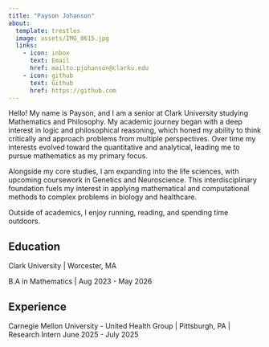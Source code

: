 ```yaml
---
title: "Payson Johanson"
about:
  template: trestles
  image: assets/IMG_0615.jpg
  links:
    - icon: inbox
      text: Email
      href: mailto:pjohanson@clarku.edu
    - icon: github
      text: Github
      href: https://github.com
---
```


Hello! My name is Payson, and I am a senior at Clark University studying Mathematics and Philosophy.
My academic journey began with a deep interest in logic and philosophical reasoning, which honed my ability to think critically and approach problems from multiple perspectives. Over time my interests evolved toward the quantitative and analytical, leading me to pursue mathematics as my primary focus.

Alongside my core studies, I am expanding into the life sciences, with upcoming coursework in Genetics and Neuroscience. This interdisciplinary foundation fuels my interest in applying mathematical and computational methods to complex problems in biology and healthcare.

Outside of academics, I enjoy running, reading, and spending time outdoors.

## Education

Clark University | Worcester, MA

B.A in Mathematics | Aug 2023 - May 2026

## Experience

Carnegie Mellon University - United Health Group | Pittsburgh, PA | Research Intern
June 2025 - July 2025

